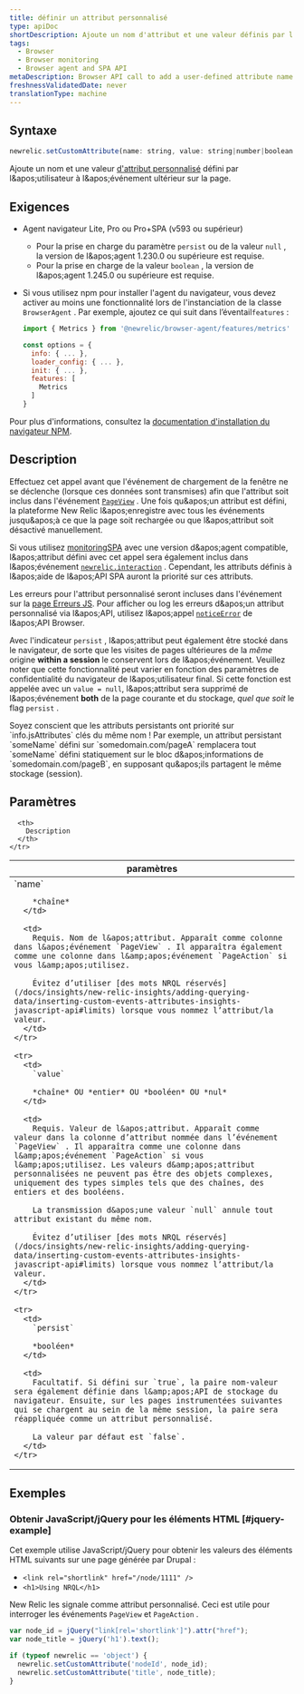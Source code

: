 ```yaml
---
title: définir un attribut personnalisé
type: apiDoc
shortDescription: Ajoute un nom d'attribut et une valeur définis par l'utilisateur à l'événement suivant sur la page.
tags:
  - Browser
  - Browser monitoring
  - Browser agent and SPA API
metaDescription: Browser API call to add a user-defined attribute name and value to subsequent events on the page.
freshnessValidatedDate: never
translationType: machine
---
```


## Syntaxe

```js
newrelic.setCustomAttribute(name: string, value: string|number|boolean|null[, persist: boolean])
```

Ajoute un nom et une valeur [d&apos;attribut personnalisé](/docs/data-apis/custom-data/custom-events/collect-custom-attributes/) défini par l&amp;apos;utilisateur à l&amp;apos;événement ultérieur sur la page.

## Exigences

* Agent navigateur Lite, Pro ou Pro+SPA (v593 ou supérieur)

  * Pour la prise en charge du paramètre `persist` ou de la valeur `null` , la version de l&amp;apos;agent 1.230.0 ou supérieure est requise.
  * Pour la prise en charge de la valeur `boolean` , la version de l&amp;apos;agent 1.245.0 ou supérieure est requise.

* Si vous utilisez npm pour installer l&apos;agent du navigateur, vous devez activer au moins une fonctionnalité lors de l&apos;instanciation de la classe `BrowserAgent` . Par exemple, ajoutez ce qui suit dans l’éventail`features` :

  ```js
  import { Metrics } from '@newrelic/browser-agent/features/metrics'

  const options = {
    info: { ... },
    loader_config: { ... },
    init: { ... },
    features: [
      Metrics
    ]
  }
  ```

Pour plus d&apos;informations, consultez la [documentation d&apos;installation du navigateur NPM](https://www.npmjs.com/package/@newrelic/browser-agent#new-relic-browser-agent).

## Description

Effectuez cet appel avant que l&apos;événement de chargement de la fenêtre ne se déclenche (lorsque ces données sont transmises) afin que l&apos;attribut soit inclus dans l&apos;événement [`PageView`](/docs/insights/explore-data/attributes/browser-default-attributes-insights#browser-attributes-table) . Une fois qu&amp;apos;un attribut est défini, la plateforme New Relic l&amp;apos;enregistre avec tous les événements jusqu&amp;apos;à ce que la page soit rechargée ou que l&amp;apos;attribut soit désactivé manuellement.

Si vous utilisez [monitoringSPA](/docs/browser/single-page-app-monitoring/get-started/welcome-single-page-app-monitoring) avec une version d&amp;apos;agent compatible, l&amp;apos;attribut défini avec cet appel sera également inclus dans l&amp;apos;événement [`newrelic.interaction`](/docs/browser/new-relic-browser/browser-agent-apis/browser-spa-api-newrelicinteraction) . Cependant, les attributs définis à l&amp;apos;aide de l&amp;apos;API SPA auront la priorité sur ces attributs.

Les erreurs pour l&apos;attribut personnalisé seront incluses dans l&apos;événement sur la [page Erreurs JS](/docs/browser/new-relic-browser/browser-pro-features/javascript-errors-page-detect-analyze-errors). Pour afficher ou log les erreurs d&amp;apos;un attribut personnalisé via l&amp;apos;API, utilisez l&amp;apos;appel [`noticeError`](/docs/browser/new-relic-browser/browser-agent-spa-api/newrelicnoticeerror-browser-agent-api) de l&amp;apos;API Browser.

Avec l&apos;indicateur `persist` , l&amp;apos;attribut peut également être stocké dans le navigateur, de sorte que les visites de pages ultérieures de la *même* origine <DNT>**within a session**</DNT> le conservent lors de l&amp;apos;événement. Veuillez noter que cette fonctionnalité peut varier en fonction des paramètres de confidentialité du navigateur de l&amp;apos;utilisateur final. Si cette fonction est appelée avec un `value = null`, l&amp;apos;attribut sera supprimé de l&amp;apos;événement <DNT>**both**</DNT> de la page courante et du stockage, *quel que soit* le flag `persist` .

<Callout variant="important">
  Soyez conscient que les attributs persistants ont priorité sur `info.jsAttributes` clés du même nom ! Par exemple, un attribut persistant `someName` défini sur `somedomain.com/pageA` remplacera tout `someName` défini statiquement sur le bloc d&amp;apos;informations de `somedomain.com/pageB`, en supposant qu&amp;apos;ils partagent le même stockage (session).
</Callout>

## Paramètres

<table>
  <thead>
    <tr>
      <th width="25%">
        paramètres
      </th>

      <th>
        Description
      </th>
    </tr>
  </thead>

  <tbody>
    <tr>
      <td>
        `name`

        *chaîne*
      </td>

      <td>
        Requis. Nom de l&apos;attribut. Apparaît comme colonne dans l&apos;événement `PageView` . Il apparaîtra également comme une colonne dans l&amp;apos;événement `PageAction` si vous l&amp;apos;utilisez.

        Évitez d’utiliser [des mots NRQL réservés](/docs/insights/new-relic-insights/adding-querying-data/inserting-custom-events-attributes-insights-javascript-api#limits) lorsque vous nommez l’attribut/la valeur.
      </td>
    </tr>

    <tr>
      <td>
        `value`

        *chaîne* OU *entier* OU *booléen* OU *nul*
      </td>

      <td>
        Requis. Valeur de l&apos;attribut. Apparaît comme valeur dans la colonne d’attribut nommée dans l’événement `PageView` . Il apparaîtra comme une colonne dans l&amp;apos;événement `PageAction` si vous l&amp;apos;utilisez. Les valeurs d&amp;apos;attribut personnalisées ne peuvent pas être des objets complexes, uniquement des types simples tels que des chaînes, des entiers et des booléens.

        La transmission d&apos;une valeur `null` annule tout attribut existant du même nom.

        Évitez d’utiliser [des mots NRQL réservés](/docs/insights/new-relic-insights/adding-querying-data/inserting-custom-events-attributes-insights-javascript-api#limits) lorsque vous nommez l’attribut/la valeur.
      </td>
    </tr>

    <tr>
      <td>
        `persist`

        *booléen*
      </td>

      <td>
        Facultatif. Si défini sur `true`, la paire nom-valeur sera également définie dans l&amp;apos;API de stockage du navigateur. Ensuite, sur les pages instrumentées suivantes qui se chargent au sein de la même session, la paire sera réappliquée comme un attribut personnalisé.

        La valeur par défaut est `false`.
      </td>
    </tr>
  </tbody>
</table>

## Exemples

### Obtenir JavaScript/jQuery pour les éléments HTML [#jquery-example]

Cet exemple utilise JavaScript/jQuery pour obtenir les valeurs des éléments HTML suivants sur une page générée par Drupal :

* `<link rel="shortlink" href="/node/1111" />`
* `<h1>Using NRQL</h1>`

New Relic les signale comme attribut personnalisé. Ceci est utile pour interroger les événements `PageView` et `PageAction` .

```js
var node_id = jQuery("link[rel='shortlink']").attr("href");
var node_title = jQuery('h1').text();

if (typeof newrelic == 'object') {
  newrelic.setCustomAttribute('nodeId', node_id);
  newrelic.setCustomAttribute('title', node_title);
}
```